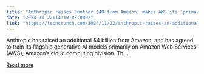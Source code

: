 ```yaml
---
title: "Anthropic raises another $4B from Amazon, makes AWS its ‘primary’ training partner"
date: "2024-11-22T14:10:05.000Z"
link: "https://techcrunch.com/2024/11/22/anthropic-raises-an-additional-4b-from-amazon-makes-aws-its-primary-cloud-partner/"
---
```


Anthropic has raised an additional $4 billion from Amazon, and has agreed to train its flagship generative AI models primarily on Amazon Web Services (AWS), Amazon&#8217;s cloud computing division. Th...

[Read more](https://techcrunch.com/2024/11/22/anthropic-raises-an-additional-4b-from-amazon-makes-aws-its-primary-cloud-partner/)
